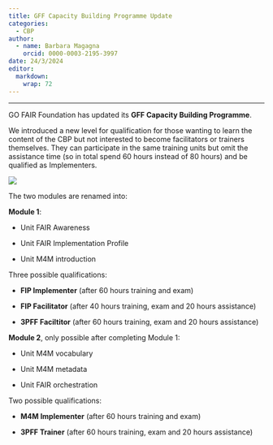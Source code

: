 ```yaml
---
title: GFF Capacity Building Programme Update
categories:
  - CBP
author: 
  - name: Barbara Magagna
    orcid: 0000-0003-2195-3997
date: 24/3/2024
editor: 
  markdown: 
    wrap: 72
---
```


------------------------------------------------------------------------

GO FAIR Foundation has updated its **GFF Capacity Building Programme**.

We introduced a new level for qualification for those wanting to learn
the content of the CBP but not interested to become facilitators or
trainers themselves. They can participate in the same training units but
omit the assistance time (so in total spend 60 hours instead of 80
hours) and be qualified as Implementers.

![](CBP.jpg)

The two modules are renamed into:

**Module 1**:

-   Unit FAIR Awareness

-   Unit FAIR Implementation Profile

-   Unit M4M introduction

Three possible qualifications:

-   **FIP Implementer** (after 60 hours training and exam)

-   **FIP Facilitator** (after 40 hours training, exam and 20 hours
    assistance)

-   **3PFF Faciltitor** (after 60 hours training, exam and 20 hours
    assistance)

**Module 2**, only possible after completing Module 1:

-   Unit M4M vocabulary

-   Unit M4M metadata

-   Unit FAIR orchestration

Two possible qualifications:

-   **M4M Implementer** (after 60 hours training and exam)

-   **3PFF Trainer** (after 60 hours training, exam and 20 hours
    assistance)
